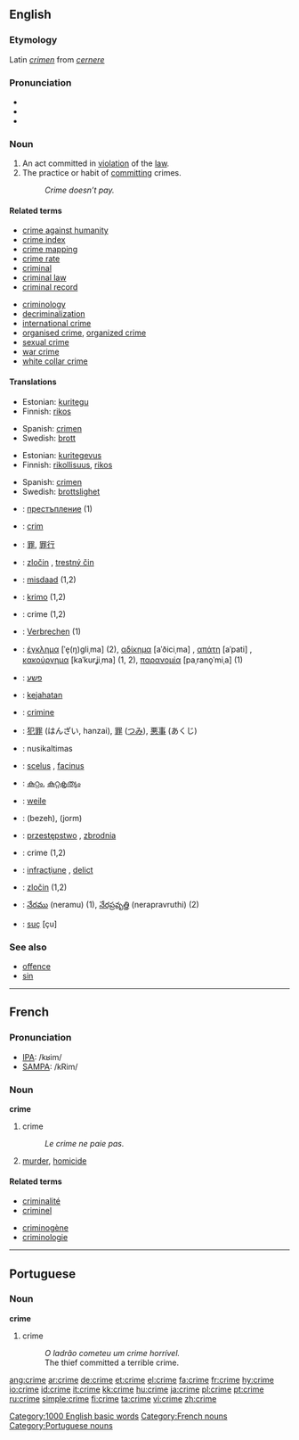 {{wikipedia}}
==English==

===Etymology===
Latin ''[[crimen]]'' from ''[[cernere]]''

===Pronunciation===
*{{IPA|kraɪm}}
*{{audio|en-us-crime.ogg|Audio (US)}}
*{{rhymes|aɪm}}

===Noun===
{{en-noun}}

# An act committed in [[violation]] of the [[law]].
# The practice or habit of [[commit]]ting crimes.
#: ''Crime doesn’t pay.''

====Related terms====
{{top2}}
*[[crime against humanity]]
*[[crime index]]
*[[crime mapping]]
*[[crime rate]]
*[[criminal]]
*[[criminal law]]
*[[criminal record]]
{{mid2}}
*[[criminology]]
*[[decriminalization]]
*[[international crime]]
*[[organised crime]], [[organized crime]]
*[[sexual crime]]
*[[war crime]]
*[[white collar crime]]
{{bottom2}}

====Translations====
{{trans-top|act violating the law}}
*Estonian: [[kuritegu]]
*Finnish: [[rikos]]
{{trans-mid}}
*Spanish: [[crimen]] {{m}}
*Swedish: [[brott]] {{n}}
{{trans-bottom}}

{{trans-top|practice or habit of committing crimes}}
*Estonian: [[kuritegevus]]
*Finnish: [[rikollisuus]], [[rikos]]
{{trans-mid}}
*Spanish: [[crimen]] {{m}}
*Swedish: [[brottslighet]] {{n}}
{{trans-bottom}}

{{checktrans-top}}
*{{ttbc|Bulgarian}}: [[престъпление]] {{n}} (1)
*{{ttbc|Catalan}}: [[crim]] {{m}}
*{{ttbc|Chinese}}: [[罪]], [[罪行]]
*{{ttbc|Czech}}: [[zločin]] {{m}}, [[trestný čin]] {{m}}
*{{ttbc|Dutch}}: [[misdaad]] {{f}} (1,2)
*{{ttbc|Esperanto}}: [[krimo]] (1,2)
*{{ttbc|French}}: crime {{f}} (1,2)
*{{ttbc|German}}: [[Verbrechen]] {{n}} (1)
*{{ttbc|Greek}}: [[έγκλημα]] [ˈe̞(ŋ)ɡliˌma] {{n}} (2), [[αδίκημα]] [aˈðiciˌma] {{n}}, [[απάτη]] [aˈpati] {{f}}, [[κακούργημα]] [kaˈkurʝiˌma] {{n}} (1, 2), [[παρανομία]] [paˌrano̞ˈmiˌa] {{f}} (1)
*{{ttbc|Hebrew}}: [[פשע]] {{m}}
*{{ttbc|Indonesian}}: [[jahat|kejahatan]]
*{{ttbc|Italian}}: [[crimine]]
*{{ttbc|Japanese}}: [[犯罪]] (はんざい, hanzai), [[罪]] ([[つみ]]), [[悪事]] (あくじ)
*{{ttbc|Lithuanian}}: nusikaltimas {{m}}
*{{ttbc|Latin}}: [[scelus]] {{n}}, [[facinus]] {{n}}
*{{ttbc|Malayalam}}: [[കുറ്റം]], [[കുറ്റകൃത്യം]]
*{{ttbc|Manchu}}: [[weile]]
*{{ttbc|Persian}}: {{FAchar|[[بزه]]}} (bezeh), {{FAchar|[[جرم]]}} (jorm)
*{{ttbc|Polish}}: [[przestępstwo]] {{n}}, [[zbrodnia]] {{f}}
*{{ttbc|Portuguese}}: crime {{m}} (1,2)
*{{ttbc|Romanian}}: [[infracţiune]] {{f}}, [[delict]] {{n}}
*{{ttbc|Slovene}}: [[zločin]] {{m}} (1,2)
*{{ttbc|Telugu}}: [[నేరము]] (neramu) (1), [[నేరప్రవృత్తి]] (nerapravruthi) (2)
*{{ttbc|Turkish}}: [[suç]] [çu]
{{checktrans-bottom}}

===See also===
*[[offence]]
*[[sin]]

[[Category:1000 English basic words]]

----

==French==

===Pronunciation===
*[[w:IPA|IPA]]: /kʁim/
*[[w:SAMPA|SAMPA]]: /kRim/

===Noun===
'''crime''' {{m}}

# crime
#: ''Le crime ne paie pas.''
# [[murder]], [[homicide]]

====Related terms====
{{top}}
*[[criminalité]]
*[[criminel]]
{{mid}}
*[[criminogène]]
*[[criminologie]]
{{bottom}}

[[Category:French nouns]]

----

==Portuguese==

===Noun===
'''crime''' {{m}}

# crime
#: ''O ladrão cometeu um crime horrível.''
#: The thief committed a terrible crime.

[[Category:Portuguese nouns]]

[[ang:crime]]
[[ar:crime]]
[[de:crime]]
[[et:crime]]
[[el:crime]]
[[fa:crime]]
[[fr:crime]]
[[hy:crime]]
[[io:crime]]
[[id:crime]]
[[it:crime]]
[[kk:crime]]
[[hu:crime]]
[[ja:crime]]
[[pl:crime]]
[[pt:crime]]
[[ru:crime]]
[[simple:crime]]
[[fi:crime]]
[[ta:crime]]
[[vi:crime]]
[[zh:crime]]